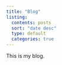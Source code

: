 ```yaml
---
title: "Blog"
listing:
  contents: posts
  sort: "date desc"
  type: default
  categories: true
---
```


This is my blog.
